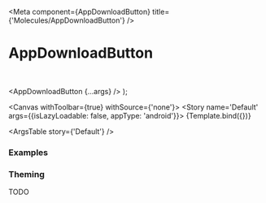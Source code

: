 

<Meta
  component={AppDownloadButton}
  title={'Molecules/AppDownloadButton'}
/>

# AppDownloadButton

<br/>

  <AppDownloadButton {...args} />
);

<Canvas withToolbar={true} withSource={'none'}>
  <Story name='Default' args={{isLazyLoadable: false, appType: 'android'}}>
    {Template.bind({})}
  </Story>
</Canvas>

<ArgsTable story={'Default'} />

### Examples

<Canvas>
  <Story name='Android Dark'>
    <AppDownloadButton isLazyLoadable={false} appType={'android'} buttonVariant={'dark'} />
  </Story>
</Canvas>

<Canvas>
  <Story name='iOS Dark'>
    <AppDownloadButton isLazyLoadable={false} appType={'ios'} buttonVariant={'dark'} />
  </Story>
</Canvas>

<Canvas>
  <Story name='Mac Dark'>
    <AppDownloadButton isLazyLoadable={false} appType={'mac'} buttonVariant={'dark'} />
  </Story>
</Canvas>

<Canvas>
  <Story name='AppleTV Dark'>
    <AppDownloadButton isLazyLoadable={false} appType={'appletv'} buttonVariant={'dark'} />
  </Story>
</Canvas>

<Canvas>
  <Story name='Android Dark Clear'>
    <AppDownloadButton isLazyLoadable={false} appType={'android'} buttonVariant={'dark-clear'} />
  </Story>
</Canvas>

<Canvas>
  <Story name='Android Light'>
    <AppDownloadButton isLazyLoadable={false} appType={'android'} buttonVariant={'light'} />
  </Story>
</Canvas>

<Canvas>
  <Story name='Android Light Clear'>
    <AppDownloadButton isLazyLoadable={false} appType={'android'} buttonVariant={'light-clear'} />
  </Story>
</Canvas>

### Theming

TODO
